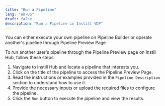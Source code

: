 ```yaml
---
title: "Run a Pipeline"
lang: "en-US"
draft: false
description: "Run a Pipeline in Instill VDP"
---
```


You can either execute your own pipeline on Pipeline Builder or operate another's pipeline through Pipeline Preview Page

<ZoomableImg
  src="/docs-assets/vdp/run-our-own-pipeline.gif"
  alt="Run a Pipeline on builder"
/>

To run another user's pipeline through the Pipeline Preview page on Instill Hub, follow these steps:

1. Navigate to Instill Hub and locate a pipeline that interests you.
2. Click on the title of the pipeline to access the Pipeline Preview Page.
3. Read the instructions or examples provided in the `Pipeline Description` section to understand how to use it.
4. Provide the necessary inputs or upload the required files to configure the pipeline.
5. Click the `Run` button to execute the pipeline and view the results.

<ZoomableImg
  src="/docs-assets/vdp/trigger-others-pipeline.gif"
  alt="Run a Pipeline"
/>
